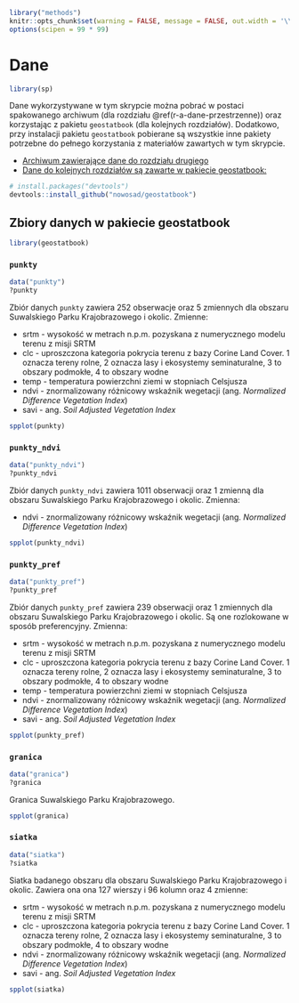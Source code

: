 ```r
library("methods")
knitr::opts_chunk$set(warning = FALSE, message = FALSE, out.width = '\\textwidth')
options(scipen = 99 * 99)

```
# Dane {#dane-app}

```r
library(sp)
```


Dane wykorzystywane w tym skrypcie można pobrać w postaci spakowanego archiwum (dla rozdziału \@ref(r-a-dane-przestrzenne)) oraz korzystając z pakietu `geostatbook` (dla kolejnych rozdziałów). 
Dodatkowo, przy instalacji pakietu `geostatbook` pobierane są wszystkie inne pakiety potrzebne do pełnego korzystania z materiałów zawartych w tym skrypcie.

- [Archiwum zawierające dane do rozdziału drugiego](https://github.com/Nowosad/geostat_book/blob/master/dane.zip?raw=true)
- [Dane do kolejnych rozdziałów są zawarte w pakiecie geostatbook:](https://github.com/Nowosad/geostatbook)

```r
# install.packages("devtools")
devtools::install_github("nowosad/geostatbook")
```

## Zbiory danych w pakiecie **geostatbook**

```r
library(geostatbook)
```

### `punkty`

```r
data("punkty")
?punkty
```

Zbiór danych `punkty` zawiera 252 obserwacje oraz 5 zmiennych dla obszaru Suwalskiego Parku Krajobrazowego i okolic.
Zmienne:

- srtm - wysokość w metrach n.p.m. pozyskana z numerycznego modelu terenu z misji SRTM
- clc - uproszczona kategoria pokrycia terenu z bazy Corine Land Cover. 
1 oznacza tereny rolne, 2 oznacza lasy i ekosystemy seminaturalne, 3 to obszary podmokłe, 4 to obszary wodne
- temp - temperatura powierzchni ziemi w stopniach Celsjusza 
- ndvi - znormalizowany różnicowy wskaźnik wegetacji (ang. *Normalized Difference  Vegetation Index*)
- savi - ang. *Soil Adjusted Vegetation Index*

```r
spplot(punkty)
```

### `punkty_ndvi`

```r
data("punkty_ndvi")
?punkty_ndvi
```

Zbiór danych `punkty_ndvi` zawiera 1011 obserwacji oraz 1 zmienną dla obszaru Suwalskiego Parku Krajobrazowego i okolic.
Zmienna:

- ndvi - znormalizowany różnicowy wskaźnik wegetacji (ang. *Normalized Difference  Vegetation Index*)

```r
spplot(punkty_ndvi)
```

### `punkty_pref`

```r
data("punkty_pref")
?punkty_pref
```

Zbiór danych `punkty_pref` zawiera 239 obserwacji oraz 1 zmiennych dla obszaru Suwalskiego Parku Krajobrazowego i okolic.
Są one rozlokowane w sposób preferencyjny.
Zmienna:

- srtm - wysokość w metrach n.p.m. pozyskana z numerycznego modelu terenu z misji SRTM
- clc - uproszczona kategoria pokrycia terenu z bazy Corine Land Cover. 
1 oznacza tereny rolne, 2 oznacza lasy i ekosystemy seminaturalne, 3 to obszary podmokłe, 4 to obszary wodne
- temp - temperatura powierzchni ziemi w stopniach Celsjusza 
- ndvi - znormalizowany różnicowy wskaźnik wegetacji (ang. *Normalized Difference  Vegetation Index*)
- savi - ang. *Soil Adjusted Vegetation Index*

```r
spplot(punkty_pref)
```

### `granica`

```r
data("granica")
?granica
```

Granica Suwalskiego Parku Krajobrazowego.

```r
spplot(granica)
```

### `siatka`

```r
data("siatka")
?siatka
```

Siatka badanego obszaru dla obszaru Suwalskiego Parku Krajobrazowego i okolic.
Zawiera ona ona 127 wierszy i 96 kolumn oraz 4 zmienne:

- srtm - wysokość w metrach n.p.m. pozyskana z numerycznego modelu terenu z misji SRTM
- clc - uproszczona kategoria pokrycia terenu z bazy Corine Land Cover. 
1 oznacza tereny rolne, 2 oznacza lasy i ekosystemy seminaturalne, 3 to obszary podmokłe, 4 to obszary wodne
- ndvi - znormalizowany różnicowy wskaźnik wegetacji (ang. *Normalized Difference  Vegetation Index*)
- savi - ang. *Soil Adjusted Vegetation Index*

```r
spplot(siatka)
```
